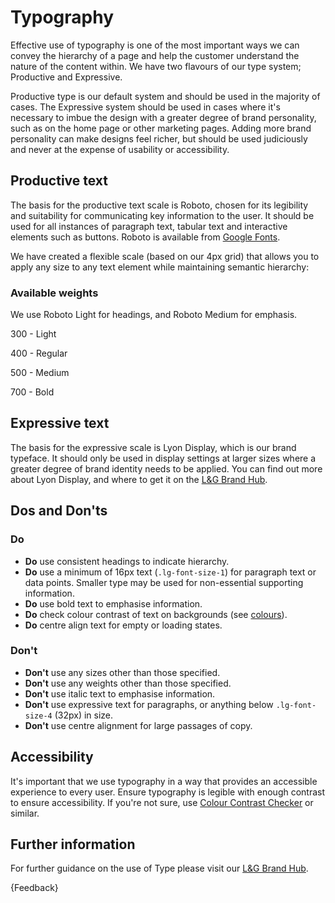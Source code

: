 
<Meta of={TypographyStories} />

# Typography

<p class="standfirst">Effective use of typography is one of the most important ways we can convey the hierarchy of a page and help the customer understand the nature of the content within. We have two flavours of our type system; Productive and Expressive.</p>

Productive type is our default system and should be used in the majority of cases. The Expressive system should be used in cases where it's necessary to imbue the design with a greater degree of brand personality, such as on the home page or other marketing pages. Adding more brand personality can make designs feel richer, but should be used judiciously and never at the expense of usability or accessibility.

## Productive text

The basis for the productive text scale is Roboto, chosen for its legibility and suitability for communicating key information to the user. It should be used for all instances of paragraph text, tabular text and interactive elements such as buttons. Roboto is available from <a href="https://fonts.google.com/specimen/Roboto" target="_blank">Google Fonts</a>.

We have created a flexible scale (based on our 4px grid) that allows you to apply any size to any text element while maintaining semantic hierarchy:

<Story of={TypographyStories.Productive} />

### Available weights

We use Roboto Light for headings, and Roboto Medium for emphasis.

300 - Light

400 - Regular

500 - Medium

700 - Bold

## Expressive text

The basis for the expressive scale is Lyon Display, which is our brand typeface. It should only be used in display settings at larger sizes where a greater degree of brand identity needs to be applied. You can find out more about Lyon Display, and where to get it on the <a href="https://www.legalandgeneralbrandhub.com/b/www/c/en-GB/BrandKnowledge/Guideline/2?Page=6" target="_blank">L\&G Brand Hub</a>.

<Story of={TypographyStories.Expressive} />

## Dos and Don'ts

### Do

* **Do** use consistent headings to indicate hierarchy.
* **Do** use a minimum of 16px text (`.lg-font-size-1`) for paragraph text or data points. Smaller type may be used for non-essential supporting information.
* **Do** use bold text to emphasise information.
* **Do** check colour contrast of text on backgrounds (see [colours](./?path=/docs/foundations-colours--docs)).
* **Do** centre align text for empty or loading states.

### Don't

* **Don't** use any sizes other than those specified.
* **Don't** use any weights other than those specified.
* **Don't** use italic text to emphasise information.
* **Don't** use expressive text for paragraphs, or anything below `.lg-font-size-4` (32px) in size.
* **Don't** use centre alignment for large passages of copy.

## Accessibility

It's important that we use typography in a way that provides an accessible experience to every user. Ensure typography is legible with enough contrast to ensure accessibility. If you're not sure, use <a href="https://webaim.org/resources/contrastchecker/" target="_blank">Colour Contrast Checker</a> or similar.

## Further information

For further guidance on the use of Type please visit our <a href="https://www.legalandgeneralbrandhub.com/b/www/c/en-GB/BrandKnowledge/Guideline/2?Page=6" target="_blank">L\&G Brand Hub</a>.

<Markdown>
  {Feedback}
</Markdown>
